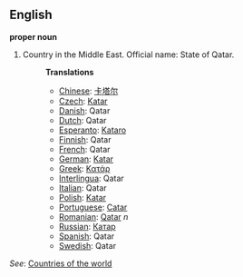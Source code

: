 ==English==

'''proper noun'''

# Country in the Middle East. Official name: State of Qatar.
#:'''Translations'''
#:*[[Chinese]]: [[卡塔尔]]
#:*[[Czech]]: [[Katar]]
#:*[[Danish]]: Qatar
#:*[[Dutch]]: Qatar
#:*[[Esperanto]]: [[Kataro]]
#:*[[Finnish]]: Qatar
#:*[[French]]: Qatar
#:*[[German]]: [[Katar]]
#:*[[Greek]]: [[Κατάρ]]
#:*[[Interlingua]]: Qatar
#:*[[Italian]]: Qatar
#:*[[Polish]]: [[Katar]]
#:*[[Portuguese]]: [[Catar]]
#:*[[Romanian]]: [[Qatar]] ''n''
#:*[[Russian]]: [[Катар]]
#:*[[Spanish]]: Qatar
#:*[[Swedish]]: Qatar

''See'': [[Countries of the world]]